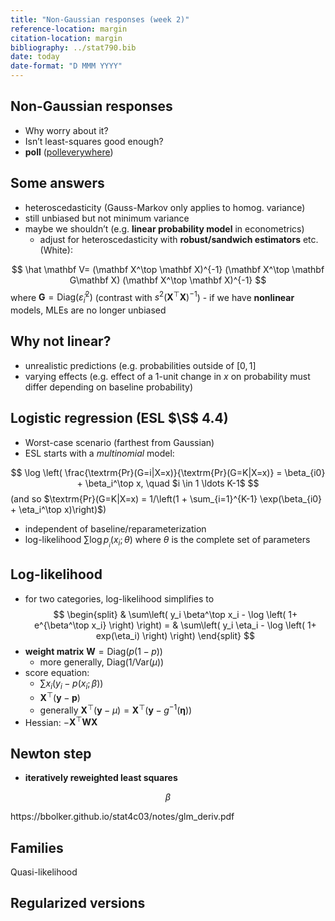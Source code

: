 ```yaml
---
title: "Non-Gaussian responses (week 2)"
reference-location: margin
citation-location: margin
bibliography: ../stat790.bib
date: today
date-format: "D MMM YYYY"
---
```


\newcommand{\B}{\mathbf B}
\newcommand{\D}{\mathbf D}
\newcommand{\GGamma}{\boldsymbol \Gamma}
\newcommand{\G}{\mathbf G}
\newcommand{\I}{\mathbf I}
\newcommand{\Q}{\mathbf Q}
\newcommand{\R}{\mathbf R}
\newcommand{\U}{\mathbf U}
\newcommand{\V}{\mathbf V}
\newcommand{\W}{\mathbf W}
\newcommand{\X}{\mathbf X}
\newcommand{\Y}{\mathbf Y}
\newcommand{\Z}{\mathbf Z}
\newcommand{\bbeta}{\boldsymbol \beta}
\newcommand{\bzero}{\boldsymbol 0}
\newcommand{\eeta}{\boldsymbol \eta}
\newcommand{\hatmat}{\mathbf H}
\newcommand{\p}{\mathbf p}
\newcommand{\uu}{\mathbf u}
\newcommand{\x}{\mathbf x}
\newcommand{\y}{\mathbf y}
\newcommand{\z}{\mathbf z}

<!-- typically renders in docs/ dir  -->

## Non-Gaussian responses

- Why worry about it?
- Isn't least-squares good enough?
- **poll** ([polleverywhere](https://www.polleverywhere.com/login))

## Some answers

- heteroscedasticity (Gauss-Markov only applies to homog. variance)
- still unbiased but not minimum variance
- maybe we shouldn't (e.g. **linear probability model** in econometrics)
    - adjust for heteroscedasticity with **robust/sandwich estimators** etc. (White): 
	
$$
\hat \V = (\X^\top \X)^{-1} (\X^\top \G \X) (\X^\top \X)^{-1}
$$
where $\G = \textrm{Diag} (\hat \varepsilon_i ^2 )$
(contrast with $s^2 (\X^\top \X)^{-1}$)
- if we have **nonlinear** models, MLEs are no longer unbiased

## Why not linear?

- unrealistic predictions (e.g. probabilities outside of $[0,1]$
- varying effects (e.g. effect of a 1-unit change in $x$ on probability must differ depending on baseline probability)


## Logistic regression (ESL $\S$ 4.4)

* Worst-case scenario (farthest from Gaussian)
* ESL starts with a *multinomial* model:

$$
\log \left( \frac{\textrm{Pr}(G=i|X=x)}{\textrm{Pr}(G=K|X=x)} = \beta_{i0} + \beta_i^\top x, \quad $i \in 1 \ldots K-1$
$$
(and so $\textrm{Pr}(G=K|X=x) = 1/\left(1 + \sum_{i=1}^{K-1} \exp(\beta_{i0} + \eta_i^\top x)\right)$)

* independent of baseline/reparameterization
* log-likelihood $\sum \log p__i(x_i; \theta)$ where $\theta$ is the complete set of parameters

## Log-likelihood

* for two categories, log-likelihood simplifies to
$$
\begin{split}
 & \sum\left( y_i \beta^\top x_i - \log \left( 1+ e^{\beta^\top x_i} \right) \right)
=  &  \sum\left( y_i \eta_i - \log \left( 1+ exp(\eta_i) \right) \right)
\end{split}
$$
* **weight matrix** $\W = \textrm{Diag}(p(1-p))$
    * more generally, $\textrm{Diag}(1/\textrm{Var}(\mu))$
* score equation: 
   * $\sum x_i(y_i - p(x_i; \beta))$
   * $\X^\top (\y - \p)$
   * generally $\X^\top (\y - \mu) = \X^\top (\y - g^{-1}(\eeta))$
* Hessian: $- \X^\top \W \X$

## Newton step

* **iteratively reweighted least squares**


$$
\beta
$$


https://bbolker.github.io/stat4c03/notes/glm_deriv.pdf

## Families

Quasi-likelihood


## Regularized versions


